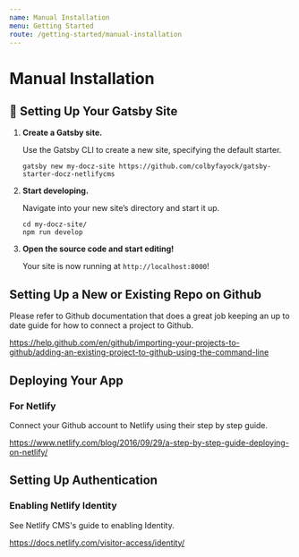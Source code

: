 ```yaml
---
name: Manual Installation
menu: Getting Started
route: /getting-started/manual-installation
---
```

# Manual Installation

## 🚀 Setting Up Your Gatsby Site

1. **Create a Gatsby site.**

   Use the Gatsby CLI to create a new site, specifying the default starter.

   ```shell
   gatsby new my-docz-site https://github.com/colbyfayock/gatsby-starter-docz-netlifycms
   ```
2. **Start developing.**

   Navigate into your new site’s directory and start it up.

   ```shell
   cd my-docz-site/
   npm run develop
   ```
3. **Open the source code and start editing!**

   Your site is now running at `http://localhost:8000`!

## Setting Up a New or Existing Repo on Github
Please refer to Github documentation that does a great job keeping an up to date guide for how to connect a project to Github.

https://help.github.com/en/github/importing-your-projects-to-github/adding-an-existing-project-to-github-using-the-command-line

## Deploying Your App

### For Netlify
Connect your Github account to Netlify using their step by step guide.

https://www.netlify.com/blog/2016/09/29/a-step-by-step-guide-deploying-on-netlify/

## Setting Up Authentication

### Enabling Netlify Identity

See Netlify CMS's guide to enabling Identity.

https://docs.netlify.com/visitor-access/identity/
